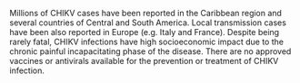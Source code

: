 Millions of CHIKV cases have been reported in the Caribbean region and several countries of Central and South America. Local transmission cases have been also reported in Europe (e.g. Italy and France). Despite being rarely fatal, CHIKV infections have high socioeconomic impact due to the chronic painful incapacitating phase of the disease. There are no approved vaccines or antivirals available for the prevention or treatment of CHIKV infection. 
